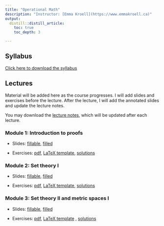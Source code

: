 ```yaml
---
title: "Operational Math"
description: "Instructor: [Emma Kroell](https://www.emmakroell.ca)"
output:
  distill::distill_article:
    toc: true
    toc_depth: 3

---
```


## Syllabus
[Click here to download the syllabus](Math/2023/syllabus/syllabus_operational_math.pdf)


## Lectures

Material will be added here as the course progresses. I will add slides and exercises before the lecture. After the lecture, I will add the annotated slides and update the lecture notes. 


<!-- Note: I will comment these in as the course progresses. Before each lecture students will have access to the slides with blanks as well as the exercises (either a pdf or a tex file they can fill in). After each lecture I will add the filled-in slides (I will hand-write during the lecture) and update the lecture notes -->


You may download the [lecture notes](Math/2023/lecture_notes/math_notes.pdf), which will be updated after each lecture.



### Module 1: Introduction to proofs

- Slides: [fillable](Math/2023/module1/slides.pdf),  [filled](Math/2023/module1/slides_filled.pdf) 

- Exercises: [pdf](Math/2023/module1/exercises.pdf), [LaTeX template](Math/2023/module1/exercises.tex), [solutions](Math/2023/module1/exercise_solutions.pdf)


### Module 2: Set theory I

- Slides: [fillable](Math/2023/module2/slides.pdf), [filled](Math/2023/module2/slides_filled.pdf)

- Exercises: [pdf](Math/2023/module2/exercises.pdf), [LaTeX template](Math/2023/module2/exercises.tex), [solutions](Math/2023/module2/exercise_solutions.pdf)


### Module 3: Set theory II and metric spaces I

- Slides: [fillable](Math/2023/module3/slides.pdf), [filled](Math/2023/module3/slides_filled.pdf)

- Exercises: [pdf](Math/2023/module3/exercises.pdf), [LaTeX template](Math/2023/module3/exercises.tex) , [solutions](Math/2023/module3/exercise_solutions.pdf)


<!-- 
### Module 4: Metric spaces II

- Slides: [fillable](Math/2023/module4/slides.pdf), [filled](Math/2023/module4/slides_filled.pdf)

- Exercises: [pdf](Math/2023/module4/exercises.pdf), [LaTeX template](Math/2023/module4/exercises.tex), [solutions](Math/2023/module4/exercise_solutions.pdf)
-->

<!-- 
### Module 5: Metric spaces III and Topology I

- Slides: [fillable](Math/2023/module5/slides.pdf), [filled](Math/2023/module5/slides_filled.pdf)

- Exercises: [pdf](Math/2023/module5/exercises.pdf), [LaTeX](Math/2023/module5/exercises.tex), [solutions](Math/2023/module5/exercise_solutions.pdf) 
-->

<!-- 
### Module 6: Topology II and intro to linear algebra

- Slides: [fillable](Math/2023/module6/slides.pdf), [filled](Math/2023/module6/slides_filled.pdf)

- Exercises: [pdf](Math/2023/module6/exercises.pdf), [LaTeX](Math/2023/module6/exercises.tex), [solutions](Math/2023/module6/exercise_solutions.pdf) 
-->

<!-- 
### Module 7: Linear algebra I

- Slides: [fillable](Math/2023/module7/slides.pdf), [filled](Math/2023/module7/slides_filled.pdf)

- Exercises: [pdf](Math/2023/module7/exercises.pdf), [LaTeX](Math/2023/module7/exercises.tex), [solutions](Math/2023/module7/exercise_solutions.pdf)
-->

<!-- 
### Module 8: Linear algebra II

- Slides: [fillable](Math/2023/module8/slides.pdf), [filled](Math/2023/module8/slides_filled.pdf)

- Exercises: [pdf](Math/2023/module8/exercises.pdf), [LaTeX](Math/2023/module8/exercises.tex), [solutions](Math/2023/module8/exercise_solutions.pdf)
-->

<!-- 
### Module 9: Linear algebra III

- Slides: [fillable](Math/2023/module9/slides.pdf), [filled](Math/2023/module9/slides_filled.pdf)

- Exercises: [pdf](Math/2023/module9/exercises.pdf), [LaTeX](Math/2023/module9/exercises.tex), [solutions](Math/2023/module9/exercise_solutions.pdf)
-->

<!-- 
### Module 10: Differentiation and integration

- Slides: [fillable](Math/2023/module10/slides.pdf), [filled](Math/2023/module10/slides_filled.pdf)

- Exercises: [pdf](Math/2023/module10/exercises.pdf), [LaTeX](Math/2023/module10/exercises.tex), [solutions](Math/2023/module10/exercise_solutions.pdf)
-->






